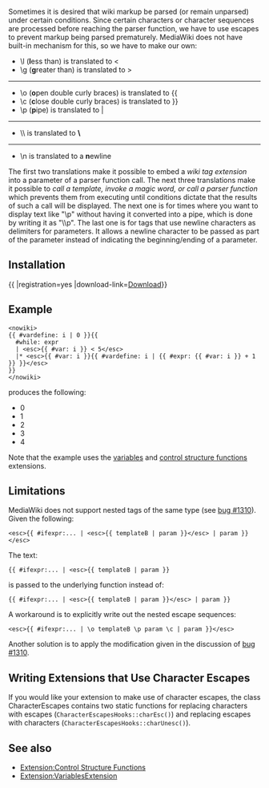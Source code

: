 {{TNT|Extension
|name        = Character Escapes
|status      = beta
|type1       = parser
|type2       = tag
|author      = David M. Sledge
|description = Convenience tag for escaping tags, templates, magic words, and parser function calls nested in tags and parser functions that support character escaping.
|version     = 1.0.0
|update      = 2016-01-04
|mediawiki   = &ge; 1.15.0
|license     = GPL-2.0+
|download    =
|readme      =
|changelog   =
|parameters  =
}}

Sometimes it is desired that wiki markup be parsed (or remain unparsed) under certain conditions.  Since certain characters or character sequences are processed before reaching the parser function, we have to use escapes to prevent markup being parsed prematurely.  MediaWiki does not have built-in mechanism for this, so we have to make our own:

* \l ('''l'''ess than) is translated to &lt;
* \g ('''g'''reater than) is translated to &gt;
----
* \o ('''o'''pen double curly braces) is translated to {<nowiki/>{
* \c ('''c'''lose double curly braces) is translated to }<nowiki/>}
* \p ('''p'''ipe) is translated to |
----
* \\ is translated to '''\'''
----
* \n is translated to a '''n'''ewline

The first two translations make it possible to embed a ''wiki tag extension'' into a parameter of a parser function call. The next three translations make it possible to ''call a template, invoke a magic word, or call a parser function'' which prevents them from executing until conditions dictate that the results of such a call will be displayed.  The next one is for times where you want to display text like "\p" without having it converted into a pipe, which is done by writing it as "\\p".  The last one is for tags that use newline characters as delimiters for parameters.  It allows a newline character to be passed as part of the parameter instead of indicating the beginning/ending of a parameter.

==Installation==
{{ {{TNTN|ExtensionInstall}}|registration=yes |download-link=[https://github.com/CurseStaff/CharacterEscapes/archive/v1.0.0.zip Download]}}

==Example==
<pre><nowiki>
{{ #vardefine: i | 0 }}{{
  #while: expr
  | <esc>{{ #var: i }} < 5</esc>
  |* <esc>{{ #var: i }}{{ #vardefine: i | {{ #expr: {{ #var: i }} + 1 }} }}</esc>
}}
</nowiki></pre>

produces the following:

* 0
* 1
* 2
* 3
* 4

Note that the example uses the [[Extension:VariablesExtension|variables]] and [[Extension:Control Structure Functions|control structure functions]] extensions.

==Limitations==
MediaWiki does not support nested tags of the same type (see [[bugzilla:1310|bug #1310]]).  Given the following:

 <nowiki><esc>{{ #ifexpr:... | <esc>{{ templateB | param }}</esc> | param }}</esc></nowiki>

The text:

 <nowiki>{{ #ifexpr:... | <esc>{{ templateB | param }}</nowiki>

is passed to the underlying function instead of:

 <nowiki>{{ #ifexpr:... | <esc>{{ templateB | param }}</esc> | param }}</nowiki>

A workaround is to explicitly write out the nested escape sequences:

 <nowiki><esc>{{ #ifexpr:... | \o templateB \p param \c | param }}</esc></nowiki>

Another solution is to apply the modification given in the discussion of [[bugzilla:1310|bug #1310]].

==Writing Extensions that Use Character Escapes==
If you would like your extension to make use of character escapes, the class CharacterEscapes contains two static functions for replacing characters with escapes (<tt>CharacterEscapesHooks::charEsc()</tt>) and replacing escapes with characters (<tt>CharacterEscapesHooks::charUnesc()</tt>).

==See also==
* [[Extension:Control Structure Functions]]
* [[Extension:VariablesExtension]]